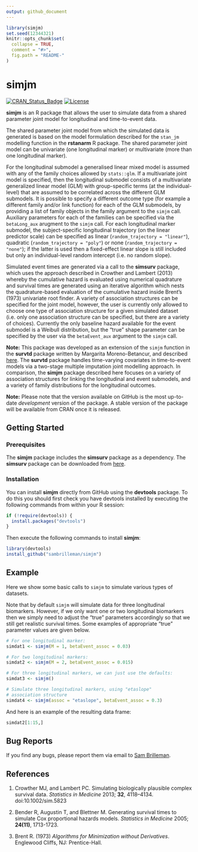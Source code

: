 ```yaml
---
output: github_document
---
```


<!-- README.md is generated from README.Rmd. Please edit that file -->

```r
library(simjm)
set.seed(12344321)
knitr::opts_chunk$set(
  collapse = TRUE,
  comment = "#>",
  fig.path = "README-"
)
```

# simjm

[![CRAN\_Status\_Badge](http://www.r-pkg.org/badges/version/simjm)](http://www.r-pkg.org/pkg/simjm) 
[![License](https://img.shields.io/badge/License-GPL%20%28%3E=%203%29-brightgreen.svg)](http://www.gnu.org/licenses/gpl-3.0.html)

**simjm** is an R package that allows the user to simulate data from a shared parameter joint model for longitudinal and time-to-event data. 

The shared parameter joint model from which the simulated data is generated is based on the model formulation described for the `stan_jm` modelling function in the **rstanarm** R package. The shared parameter joint model can be univariate (one longitudinal marker) or multivariate (more than one longitudinal marker).

For the longitudinal submodel a generalised linear mixed model is assumed with any of the family choices allowed by `stats::glm`. If a multivariate joint model is specified, then the longitudinal submodel consists of a multivariate generalized linear model (GLM) with group-specific terms (at the individual-level) that are assumed to be correlated across the different GLM submodels. It is possible to specify a different outcome type (for example a different family and/or link function) for each of the GLM submodels, by providing a list of family objects in the family argument to the `simjm` call. Auxiliary parameters for each of the families can be specified via the `betaLong_aux` arugment to the `simjm` call. For each longitudinal marker submodel, the subject-specific longitudinal trajectory (on the linear predictor scale) can be specified as linear (`random_trajectory = "linear"`), quadratic (`random_trajectory = "poly"`) or none (`random_trajectory = "none"`); if the latter is used then a fixed-effect linear slope is still included but only an individual-level random intercept (i.e. no random slope).  

Simulated event times are generated via a call to the **simsurv** package, which uses the approach described in Crowther and Lambert (2013) whereby the cumulative hazard is evaluated using numerical quadrature and survival times are generated using an iterative algorithm which nests the quadrature-based evaluation of the cumulative hazard inside Brent's (1973) univariate root finder. A variety of association structures can be specified for the joint model, however, the user is currently only allowed to choose one type of association structure for a given simulated dataset (i.e. only one association structure can be specified, but there are a variety of choices). Currently the only baseline hazard available for the event submodel is a Weibull distribution, but the "true" shape parameter can be specified by the user via the `betaEvent_aux` argument to the `simjm` call.

**Note:** This package was developed as an extension of the `simjm` function in the **survtd** package written by Margarita Moreno-Betancur, and described [here](https://github.com/moreno-betancur/survtd). The **survtd** package handles time-varying covariates in time-to-event models via a two-stage multiple imputation joint modelling approach. In comparison, the **simjm** package described here focuses on a variety of association structures for linking the longitudinal and event submodels, and a variety of family distributions for the longitudinal outcomes.

**Note:** Please note that the version available on GitHub is the most up-to-date *development* version of the package. A stable version of the package will be available from CRAN once it is released.

## Getting Started

### Prerequisites

The **simjm** package includes the **simsurv** package as a dependency. The **simsurv** package can be downloaded from [here](https://github.com/sambrilleman/simsurv).

### Installation

You can install **simjm** directly from GitHub using the **devtools** package. To do this you should first check you have devtools installed by executing the following commands from within your R session:

```r
if (!require(devtools)) {
  install.packages("devtools")
}
```

Then execute the following commands to install **simjm**:

```r
library(devtools)
install_github("sambrilleman/simjm")
```

## Example

Here we show some basic calls to `simjm` to simulate various types of datasets. 

Note that by default `simjm` will simulate data for three longitudinal biomarkers. However, if we only want one or two longitudinal biomarkers then we simply need to adjust the "true" parameters accordingly so that we still get realistic survival times. Some examples of appropriate "true" parameter values are given below.

```r
# For one longitudinal marker:
simdat1 <- simjm(M = 1, betaEvent_assoc = 0.03)

# For two longitudinal markers:
simdat2 <- simjm(M = 2, betaEvent_assoc = 0.015)

# For three longitudinal markers, we can just use the defaults:
simdat3 <- simjm()

# Simulate three longitudinal markers, using "etaslope"
# association structure
simdat4 <- simjm(assoc = "etaslope", betaEvent_assoc = 0.3)
```

And here is an example of the resulting data frame:

```r
simdat2[1:15,]
```

## Bug Reports

If you find any bugs, please report them via email to [Sam Brilleman](mailto:sam.brilleman@monash.edu).

## References

1. Crowther MJ, and Lambert PC. Simulating biologically plausible complex survival data. *Statistics in Medicine* 2013; **32**, 4118–4134. doi:10.1002/sim.5823

2. Bender R, Augustin T, and Blettner M. Generating survival times to simulate Cox proportional hazards models. *Statistics in Medicine* 2005; **24(11)**, 1713-1723.

3. Brent R. (1973) *Algorithms for Minimization without Derivatives*. Englewood Cliffs, NJ: Prentice-Hall.
